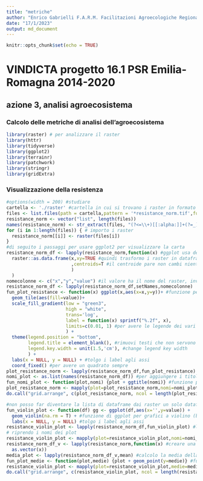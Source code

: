 ```yaml
---
title: "metriche"
author: "Enrico Gabrielli F.A.R.M. Facilitazioni Agroecologiche Regionali Mobili"
date: "17/1/2023"
output: md_document
---
```


```r
knitr::opts_chunk$set(echo = TRUE)
```

# VINDICTA progetto 16.1 PSR Emilia-Romagna 2014-2020

## azione 3, analisi agroecosistema

### Calcolo delle metriche di analisi dell'agroecosistema

```r
library(raster) # per analizzare il raster
library(httr)
library(tidyverse)
library(ggplot2)
library(terrainr)
library(patchwork)
library(stringr)
library(gridExtra)
```

### Visualizzazione della resistenza

```r
#options(width = 200) #studiare 
cartella <- './raster' #cartella in cui si trovano i raster in formato tif
files <- list.files(path = cartella,pattern = '*resistance_norm.tif',full.names = T)
resistance_norm <- vector("list", length(files))
names(resistance_norm) <- str_extract(files, "(?<=\\+)[[:alpha:]]+(?=_)") #i file iniziano con + e con il nome dell'azienda
for (i in 1:length(files)) { # importo i raster
  resistance_norm[[i]] <- raster(files[i])
}
#di seguito i passaggi per usare ggplot2 per visualizzare la carta
resistance_norm_df <- lapply(resistance_norm,function(x) #ggplot usa dei dataframe
  raster::as.data.frame(x,xy=TRUE #quindi trasformo i raster in dataframe, del valore e xy (che serve per fare i tile detta anche heatmap)
                        ,centroids=T #il centroide pare non cambi niente ma mi sembrava corretto
                        )
  )
nomecolonne <- c("x","y","value") #il valore ha il nome del raster, invece voglio lo stesso x tutti i raster, ovvero "value"
resistance_norm_df <- lapply(resistance_norm_df,setNames,nomecolonne)
fun_plot_resistance <- function(x) ggplot(x,aes(x=x,y=y))+ #funzione per l'heatmap
  geom_tile(aes(fill=value))+
  scale_fill_gradient(low = "green3",
                      high = "white",
                      trans='log',
                      label = function(x) sprintf("%.2f", x),
                      limits=c(0.01, 1) #per avere le legende dei vari plot confrontabili
                      ) +
  theme(legend.position = "bottom",
        legend.title = element_blank(), #rimuovi testi che non servono come "value" in legenda
        legend.key.width = unit(1.5,'cm'), #change legend key width
        ) +
  labs(x = NULL, y = NULL) + #tolgo i label agli assi
  coord_fixed() #per avere un quadrato sempre
plot_resistance_norm <- lapply(resistance_norm_df,fun_plot_resistance)
nomi_plot <- as.list(names(resistance_norm_df)) #per aggiungere i titoli per ogni plot faccio una lista dei nomi dei raster-dataframe
fun_nomi_plot <- function(plot,nomi) {plot + ggtitle(nomi)} #funzione per aggiungere il titolo ai plot già creati
plot_resistance_norm <- mapply(plot=plot_resistance_norm,nomi=nomi_plot,fun_nomi_plot,SIMPLIFY = F) #ho due liste, una dei plot e una dei nomi, applico una funzione multipla, simplify=F serve a ricreare due liste, altrimenti per ogni layer dei plot usa la funzione
do.call("grid.arrange", c(plot_resistance_norm, ncol = length(plot_resistance_norm))) #grid.arrange serve a visualizzare i plot nella lista uno a fianco dell'altro (tante colonne quanti sono i plot nella lista). Purtroppo non riesco a capire come farla più grande
```

```r
#non posso far diventare la lista di dataframe dai raster un solo dataframe, perché potrebbero essere di diversa grandezza. quindi devo lavorare direttamente su resistance_norm_df già creato in precedenza, cioé la lista di dataframe
fun_violin_plot <- function(df) gg <- ggplot(df,aes(x='',y=value)) +
  geom_violin(na.rm = T) + #funzione di ggplot per grafici a violino (boxplot+density). x bisogna segnarlo
  labs(x = NULL, y = NULL) #tolgo i label agli assi
resistance_violin_plot <- lapply(resistance_norm_df,fun_violin_plot) #la funzione va per ogni oggetto della lista di dataframe dei valori ricavati dai raster
# riprendo i nomi dei plot
resistance_violin_plot <- mapply(plot=resistance_violin_plot,nomi=nomi_plot,fun_nomi_plot,SIMPLIFY = F) #ho due liste, una dei plot e una dei nomi, applico una funzione multipla, simplify=F serve a ricreare due liste, altrimenti per ogni layer dei plot usa la funzione
resistance_norm_df_v <- lapply(resistance_norm,function(x) #creare una lista di vettori solo con i valori per fare le medie
  as.vector(x))
media_plot <- lapply(resistance_norm_df_v,mean) #calcolo la media della resistenza
fun_plot_medie <- function(plot,medie) {plot + geom_point(y=medie)} #funzione per aggiungere il punto medio ai plot già creati
resistance_violin_plot <- mapply(plot=resistance_violin_plot,medie=media_plot,fun_plot_medie,SIMPLIFY = F) #aggiungo il punto medio
do.call("grid.arrange", c(resistance_violin_plot, ncol = length(resistance_violin_plot))) #grid.arrange serve a visualizzare i plot nella lista uno a fianco dell'altro (tante colonne quanti sono i plot nella lista)
```

